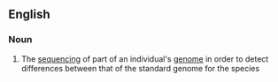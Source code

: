 ==English==

===Noun===
{{en-noun|-}}

#{{genetics}} The [[sequencing]] of part of an individual's [[genome]] in order to detect differences between that of the standard genome for the species